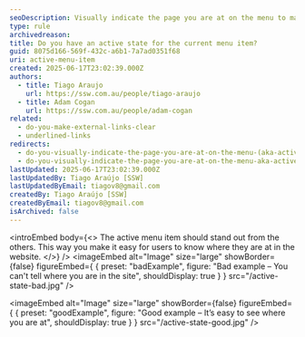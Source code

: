```yaml
---
seoDescription: Visually indicate the page you are at on the menu to make it easy for users to know where they are within a website.
type: rule
archivedreason:
title: Do you have an active state for the current menu item?
guid: 8075d166-569f-432c-a6b1-7a7ad0351f68
uri: active-menu-item
created: 2025-06-17T23:02:39.000Z
authors:
  - title: Tiago Araujo
    url: https://ssw.com.au/people/tiago-araujo
  - title: Adam Cogan
    url: https://ssw.com.au/people/adam-cogan
related:
  - do-you-make-external-links-clear
  - underlined-links
redirects:
  - do-you-visually-indicate-the-page-you-are-at-on-the-menu-(aka-active-state)
  - do-you-visually-indicate-the-page-you-are-at-on-the-menu-aka-active-state
lastUpdated: 2025-06-17T23:02:39.000Z
lastUpdatedBy: Tiago Araújo [SSW]
lastUpdatedByEmail: tiagov8@gmail.com
createdBy: Tiago Araújo [SSW]
createdByEmail: tiagov8@gmail.com
isArchived: false
---
```


<introEmbed
  body={<>
The active menu item should stand out from the others. This way you make it easy for users to know where they are at in the website.
  </>}
/>
<imageEmbed
  alt="Image"
  size="large"
  showBorder={false}
  figureEmbed={ {
    preset: "badExample",
    figure: "Bad example – You can't tell where you are in the site",
    shouldDisplay: true
  } }
  src="/active-state-bad.jpg"
/>

<imageEmbed
  alt="Image"
  size="large"
  showBorder={false}
  figureEmbed={ {
    preset: "goodExample",
    figure: "Good example – It’s easy to see where you are at",
    shouldDisplay: true
  } }
  src="/active-state-good.jpg"
/>

